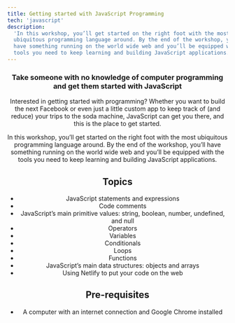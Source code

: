 ```yaml
---
title: Getting started with JavaScript Programming
tech: 'javascript'
description:
  'In this workshop, you’ll get started on the right foot with the most
  ubiquitous programming language around. By the end of the workshop, you’ll
  have something running on the world wide web and you’ll be equipped with the
  tools you need to keep learning and building JavaScript applications.'
---
```



<Header
  title="Getting started with JavaScript Programming"
  date="TBA"
  buttonText="Get on the wait list"
/>

### Take someone with no knowledge of computer programming and get them started with JavaScript

Interested in getting started with programming? Whether you want to build the
next Facebook or even just a little custom app to keep track of (and reduce)
your trips to the soda machine, JavaScript can get you there, and this is the
place to get started.

In this workshop, you’ll get started on the right foot with the most ubiquitous
programming language around. By the end of the workshop, you’ll have something
running on the world wide web and you’ll be equipped with the tools you need to
keep learning and building JavaScript applications.

## Topics

- JavaScript statements and expressions
- Code comments
- JavaScript’s main primitive values: string, boolean, number, undefined, and
  null
- Operators
- Variables
- Conditionals
- Loops
- Functions
- JavaScript’s main data structures: objects and arrays
- Using Netlify to put your code on the web

## Pre-requisites

- A computer with an internet connection and Google Chrome installed
